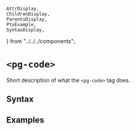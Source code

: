     AttrDisplay,
    ChildrenDisplay,
    ParentsDisplay,
    PtxExample,
    SyntaxDisplay,
} from "../../../components";

# `<pg-code>`

Short description of what the `<pg-code>` tag does.

## Syntax

<SyntaxDisplay name="pg-code" />

## Examples

    